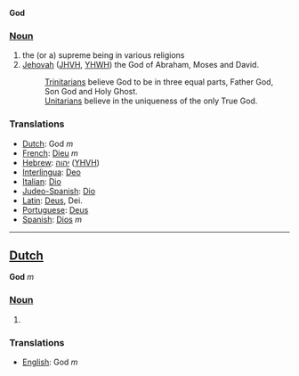 '''God'''

===[[Noun]]===

#the (or a) supreme being in various religions
#[[Jehovah]] ([[JHVH]], [[YHWH]]) the God of Abraham, Moses and David.
#:[[Trinitarian]]s believe God to be in three equal parts, Father God, Son God and Holy Ghost.
#:[[Unitarian]]s believe in the uniqueness of the only True God.

===Translations===
*[[Dutch]]: God ''m''
*[[French]]: [[Dieu]] ''m''
*[[Hebrew]]: [[יהוה]] ([[YHVH]])
*[[Interlingua]]: [[Deo]]
*[[Italian]]: [[Dio]]
*[[Judeo-Spanish]]: [[Dio]]
*[[Latin]]: [[Deus]], Dei.
*[[Portuguese]]: [[Deus]]
*[[Spanish]]: [[Dios]] ''m''

----

==[[Dutch]]==

'''God''' ''m''

===[[Noun]]===

#

===Translations===
*[[English]]: God ''m''